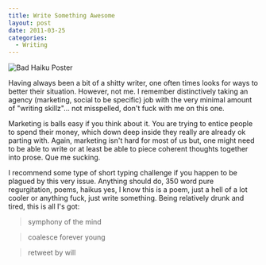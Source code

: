```yaml
---
title: Write Something Awesome
layout: post
date: 2011-03-25
categories:
  - Writing
---
```


<img src="http://c522735.r35.cf2.rackcdn.com/badHaikuHeader.png" alt="Bad Haiku Poster" />

Having always been a bit of a shitty writer, one often times looks for ways to better their situation. However, not me. I remember distinctively taking an agency (marketing, social to be specific) job with the very minimal amount of "writing skillz"... not misspelled, don't fuck with me on this one.

 Marketing is balls easy if you think about it. You are trying to entice people to spend their money, which down deep inside they really are already ok parting with. Again, marketing isn't hard for most of us but, one might need to be able to write or at least be able to piece coherent thoughts together into prose. Que me sucking.

I recommend some type of short typing challenge if you happen to be plagued by this very issue. Anything should do, 350 word pure regurgitation, poems, haikus yes, I know this is a poem, just a hell of a lot cooler or anything fuck, just write something. Being relatively drunk and tired, this is all I's got:

<blockquote>symphony of the mind</blockquote>
<blockquote>coalesce&nbsp;forever young</blockquote>
<blockquote>retweet by will</blockquote>
